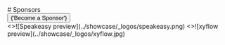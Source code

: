 
<div className="mb-16 mt-10 text-center">
  # Sponsors
  <br />
  <Button
    className="!px-6 hover:!no-underline"
    variant="outline"
    href="https://github.com/sponsors/dimaMachina"
    as="a"
    target="_blank"
    rel="noreferrer"
  >
    {'Become a Sponsor'}
  </Button>
</div>

<Cards num={2} className="hover:[&_a]:!no-underline">
  <Card
    title="Speakeasy"
    href="https://speakeasyapi.dev/docs?utm_source=nextra.site&utm_campaign=nextra&utm_content=logolink"
  >
    <>![Speakeasy preview](../showcase/_logos/speakeasy.png)</>
  </Card>
  <Card
    title="xyflow"
    href="https://xyflow.com?utm_source=nextra.site&utm_campaign=nextra&utm_content=logolink"
  >
    <>![xyflow preview](../showcase/_logos/xyflow.jpg)</>
  </Card>
</Cards>
